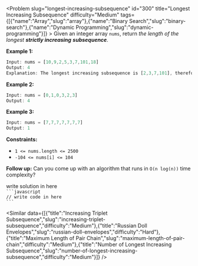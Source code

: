 
<Problem slug="longest-increasing-subsequence" id="300" title="Longest Increasing Subsequence" difficulty="Medium" tags={[{"name":"Array","slug":"array"},{"name":"Binary Search","slug":"binary-search"},{"name":"Dynamic Programming","slug":"dynamic-programming"}]} >
    Given an integer array `nums`, return _the length of the longest **strictly increasing**_ _**subsequence**_.

**Example 1:**

```javascript 
Input: nums = [10,9,2,5,3,7,101,18]
Output: 4
Explanation: The longest increasing subsequence is [2,3,7,101], therefore the length is 4.
```

**Example 2:**

```javascript 
Input: nums = [0,1,0,3,2,3]
Output: 4
```

**Example 3:**

```javascript 
Input: nums = [7,7,7,7,7,7,7]
Output: 1
```

**Constraints:**

*   `1 <= nums.length <= 2500`
*   `-104 <= nums[i] <= 104`

**Follow up:** Can you come up with an algorithm that runs in `O(n log(n))` time complexity?
</Problem >

<Solution>
write solution in here
</Solution>

<Code>
```javascript
// write code in here
```
</Code>

<Similar data={[{"title":"Increasing Triplet Subsequence","slug":"increasing-triplet-subsequence","difficulty":"Medium"},{"title":"Russian Doll Envelopes","slug":"russian-doll-envelopes","difficulty":"Hard"},{"title":"Maximum Length of Pair Chain","slug":"maximum-length-of-pair-chain","difficulty":"Medium"},{"title":"Number of Longest Increasing Subsequence","slug":"number-of-longest-increasing-subsequence","difficulty":"Medium"}]} />
